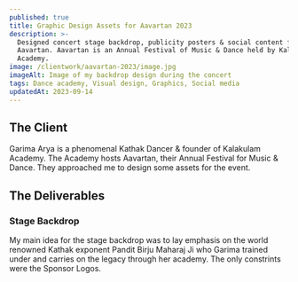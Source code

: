 ```yaml
---
published: true
title: Graphic Design Assets for Aavartan 2023
description: >-
  Designed concert stage backdrop, publicity posters & social content for
  Aavartan. Aavartan is an Annual Festival of Music & Dance held by Kalakulam
  Academy.
image: /clientwork/aavartan-2023/image.jpg
imageAlt: Image of my backdrop design during the concert
tags: Dance academy, Visual design, Graphics, Social media
updatedAt: 2023-09-14
---
```

## The Client

Garima Arya is a phenomenal Kathak Dancer & founder of Kalakulam Academy. The Academy hosts Aavartan, their Annual Festival for Music & Dance. They approached me to design some assets for the event.

## The Deliverables

### Stage Backdrop

My main idea for the stage backdrop was to lay emphasis on the world renowned Kathak exponent Pandit Birju Maharaj Ji who Garima trained under and carries on the legacy through her academy. The only constrints were the Sponsor Logos.
